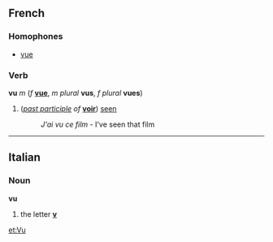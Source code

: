 ==French==
===Homophones===
*[[vue]]

===Verb===
'''vu''' ''m'' (''f'' '''[[vue]]''', ''m plural'' '''vus''', ''f plural'' '''vues''')

#(''[[past participle]] of'' '''[[voir]]''') [[seen]]
#:''J'ai vu ce film'' - I've seen that film

----

==Italian==
===Noun===
'''vu'''

# the letter '''[[v]]'''

[[et:Vu]]